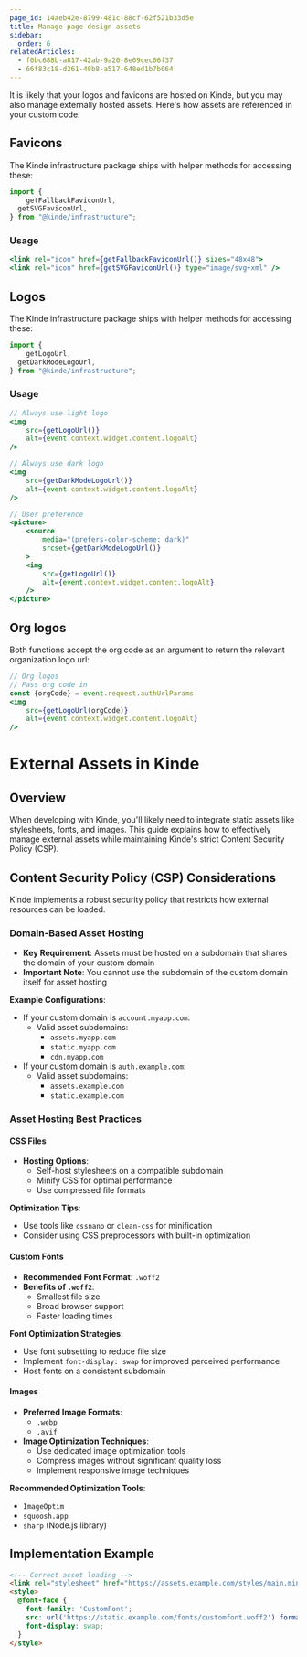 ```yaml
---
page_id: 14aeb42e-8799-481c-88cf-62f521b33d5e
title: Manage page design assets
sidebar:
  order: 6
relatedArticles:
  - f0bc688b-a817-42ab-9a20-8e09cec06f37
  - 66f83c18-d261-48b8-a517-648ed1b7b064
---
```


It is likely that your logos and favicons are hosted on Kinde, but you may also manage externally hosted assets. Here's how assets are referenced in your custom code.

## Favicons

The Kinde infrastructure package ships with helper methods for accessing these:

```jsx
import {
	getFallbackFaviconUrl,
  getSVGFaviconUrl,
} from "@kinde/infrastructure";
```

### Usage

```jsx
<link rel="icon" href={getFallbackFaviconUrl()} sizes="48x48">
<link rel="icon" href={getSVGFaviconUrl()} type="image/svg+xml" />
```

## Logos

The Kinde infrastructure package ships with helper methods for accessing these:

```jsx
import {
	getLogoUrl,
  getDarkModeLogoUrl,
} from "@kinde/infrastructure";
```

### Usage

```jsx
// Always use light logo
<img
	src={getLogoUrl()}
	alt={event.context.widget.content.logoAlt}
/>

// Always use dark logo
<img
	src={getDarkModeLogoUrl()}
	alt={event.context.widget.content.logoAlt}
/>

// User preference
<picture>
	<source
		media="(prefers-color-scheme: dark)"
		srcset={getDarkModeLogoUrl()}
	>
	<img
		src={getLogoUrl()}
		alt={event.context.widget.content.logoAlt}
	/>
</picture>
```

## Org logos

Both functions accept the org code as an argument to return the relevant organization logo url:

```jsx
// Org logos
// Pass org code in
const {orgCode} = event.request.authUrlParams
<img
	src={getLogoUrl(orgCode)}
	alt={event.context.widget.content.logoAlt}
/>
```
# External Assets in Kinde

## Overview
When developing with Kinde, you'll likely need to integrate static assets like stylesheets, fonts, and images. This guide explains how to effectively manage external assets while maintaining Kinde's strict Content Security Policy (CSP).

## Content Security Policy (CSP) Considerations
Kinde implements a robust security policy that restricts how external resources can be loaded. 

### Domain-Based Asset Hosting
- **Key Requirement**: Assets must be hosted on a subdomain that shares the domain of your custom domain
- **Important Note**: You cannot use the subdomain of the custom domain itself for asset hosting

**Example Configurations**:
- If your custom domain is `account.myapp.com`:
  - Valid asset subdomains: 
    - `assets.myapp.com`
    - `static.myapp.com`
    - `cdn.myapp.com`
- If your custom domain is `auth.example.com`:
  - Valid asset subdomains:
    - `assets.example.com`
    - `static.example.com`

### Asset Hosting Best Practices

#### CSS Files
- **Hosting Options**:
  - Self-host stylesheets on a compatible subdomain
  - Minify CSS for optimal performance
  - Use compressed file formats

**Optimization Tips**:
- Use tools like `cssnano` or `clean-css` for minification
- Consider using CSS preprocessors with built-in optimization

#### Custom Fonts
- **Recommended Font Format**: `.woff2`
- **Benefits of `.woff2`**:
  - Smallest file size
  - Broad browser support
  - Faster loading times

**Font Optimization Strategies**:
- Use font subsetting to reduce file size
- Implement `font-display: swap` for improved perceived performance
- Host fonts on a consistent subdomain

#### Images
- **Preferred Image Formats**: 
  - `.webp`
  - `.avif`
- **Image Optimization Techniques**:
  - Use dedicated image optimization tools
  - Compress images without significant quality loss
  - Implement responsive image techniques

**Recommended Optimization Tools**:
- `ImageOptim`
- `squoosh.app`
- `sharp` (Node.js library)

## Implementation Example

```html
<!-- Correct asset loading -->
<link rel="stylesheet" href="https://assets.example.com/styles/main.min.css">
<style>
  @font-face {
    font-family: 'CustomFont';
    src: url('https://static.example.com/fonts/customfont.woff2') format('woff2');
    font-display: swap;
  }
</style>
```
